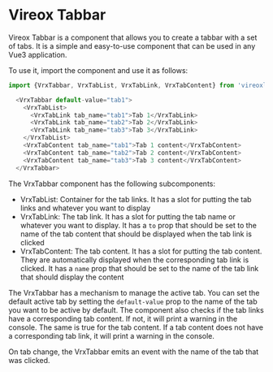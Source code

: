 
<Meta title="VrxTabbar/About" />

# Vireox Tabbar

Vireox Tabbar is a component that allows you to create a tabbar with a set of tabs. It is a simple and easy-to-use component that can be used in any Vue3 application.

To use it, import the component and use it as follows:
```js
import {VrxTabbar, VrxTabList, VrxTabLink, VrxTabContent} from 'vireoxlibrary';

  <VrxTabbar default-value="tab1">
    <VrxTabList>
      <VrxTabLink tab_name="tab1">Tab 1</VrxTabLink>
      <VrxTabLink tab_name="tab2">Tab 2</VrxTabLink>
      <VrxTabLink tab_name="tab3">Tab 3</VrxTabLink>
    </VrxTabList>
    <VrxTabContent tab_name="tab1">Tab 1 content</VrxTabContent>
    <VrxTabContent tab_name="tab2">Tab 2 content</VrxTabContent>
    <VrxTabContent tab_name="tab3">Tab 3 content</VrxTabContent>
  </VrxTabbar>
```

The VrxTabbar component has the following subcomponents:
- VrxTabList: Container for the tab links. It has a slot for putting the tab links and whatever you want to display
- VrxTabLink: The tab link. It has a slot for putting the tab name or whatever you want to display. It has a `to` prop that should be set to the name of the tab content that should be displayed when the tab link is clicked
- VrxTabContent: The tab content. It has a slot for putting the tab content. They are automatically displayed when the corresponding tab link is clicked. It has a `name` prop that should be set to the name of the tab link that should display the content

The VrxTabbar has a mechanism to manage the active tab. You can set the default active tab by setting the `default-value` prop to the name of the tab you want to be active by default.
The component also checks if the tab links have a corresponding tab content. If not, it will print a warning in the console.
The same is true for the tab content. If a tab content does not have a corresponding tab link, it will print a warning in the console.

On tab change, the VrxTabbar emits an event with the name of the tab that was clicked.
